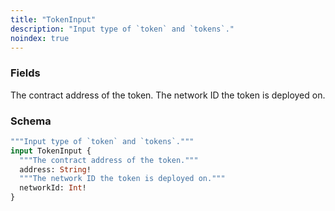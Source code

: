 ```yaml
---
title: "TokenInput"
description: "Input type of `token` and `tokens`."
noindex: true
---
```


### Fields

<ResponseField name="address" type="String!" required>
  The contract address of the token.
</ResponseField>

<ResponseField name="networkId" type="Int!" required>
  The network ID the token is deployed on.
</ResponseField>

### Schema


```graphql 
"""Input type of `token` and `tokens`."""
input TokenInput {
  """The contract address of the token."""
  address: String!
  """The network ID the token is deployed on."""
  networkId: Int!
}
```
